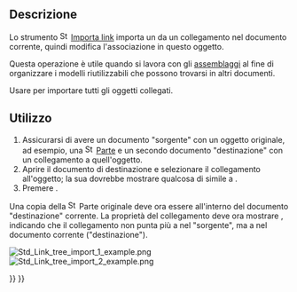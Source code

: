 <languages/>

{{Docnav/it
|[[Std_LinkUnlink/it|Annulla link]]
|[[Std_LinkImportAll/it|Importa tutti i link]]
|[[Std_Base/it|Base]]
|IconL=Std_LinkUnlink.svg
|IconR=Std_LinkImportAll.svg
|IconC=Freecad.svg
}}

{{GuiCommand/it
|Name=Std_LinkImport
|Name/it=Importa un link
|MenuLocation=Nessuna
|Workbenches=Tutti
|Version=0.19
|SeeAlso=[[Std_LinkMake/it|Crea un link]], [[Std_LinkMakeRelative/it|Crea un link relativo]], [[Std_LinkImportAll/it|Importa tutti i link]]
}}

<span id="Description"></span>
== Descrizione ==

Lo strumento [[File:Std_LinkImport.svg|16px]] [[Std_LinkImport/it|Importa link]] importa un {{PropertyData|Linked Object}} da un collegamento nel documento corrente, quindi modifica l'associazione in questo oggetto.

Questa operazione è utile quando si lavora con gli [[assembly/it|assemblaggi]] al fine di organizzare i modelli riutilizzabili che possono trovarsi in altri documenti.

Usare {{Button|[[File:Std_LinkImportAll.svg|16px]] Importa tutti i link}} per importare tutti gli oggetti collegati.

<span id="Usage"></span>
==Utilizzo==

# Assicurarsi di avere un documento "sorgente" con un oggetto originale, ad esempio, una [[File:Std_Part.svg|16px]] [[Std_Part/it|Parte]] e un secondo documento "destinazione" con un collegamento a quell'oggetto.
# Aprire il documento di destinazione e selezionare il collegamento all'oggetto; la sua {{PropertyData|Linked Object}} dovrebbe mostrare qualcosa di simile a {{Value|source#Part}}.
# Premere {{Button|[[File:Std_LinkImport.svg|16px]] [[Std_LinkImport/it|Importa link]]}}.

Una copia della [[File:Std_Part.svg|16px]] Parte originale deve ora essere all'interno del documento "destinazione" corrente. La proprietà {{PropertyData|Linked Object}} del collegamento deve ora mostrare {{Value|Part}}, indicando che il collegamento non punta più a {{Value|Part}} nel "sorgente", ma a {{Value|Part}} nel documento corrente ("destinazione").

[[File:Std_Link_tree_import_1_example.png]] [[File:Std_Link_tree_import_2_example.png]]

{{Caption|A sinistra: un collegamento punta all'oggetto nel documento "sorgente". A destra: l'oggetto originale è stato importato (copiato) nel documento "destinazione" e il collegamento esistente è stato modificato per puntare a questa copia, quindi non punta più all'oggetto del  "sorgente".}}


{{Docnav/it
|[[Std_LinkUnlink/it|Annulla link]]
|[[Std_LinkImportAll/it|Importa tutti i link]]
|[[Std_Base/it|Base]]
|IconL=Std_LinkUnlink.svg
|IconR=Std_LinkImportAll.svg
|IconC=Freecad.svg
}}

{{Std Base navi{{#translation:}}}}
{{Userdocnavi{{#translation:}}}}
{{clear}}